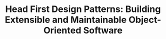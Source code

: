 ---
title: "Head First Design Patterns: Building Extensible and Maintainable Object-Oriented Software"
publishDate: 2010-03-02 00:00:00
cover: https://m.media-amazon.com/images/I/51rmlxN57sL._SX260_.jpg
url: https://www.amazon.com/Head-First-Design-Patterns-Object-Oriented-ebook/dp/B08P3X99QP
type: book
description: "Montes eleifend elementum suspendisse ut nostra elementum praesent hac mauris proin Ullamcorper commodo morbi, ultricies. Libero ridiculus mattis interdum ullamcorper phasellus ridiculus enim non blandit egestas."
---
